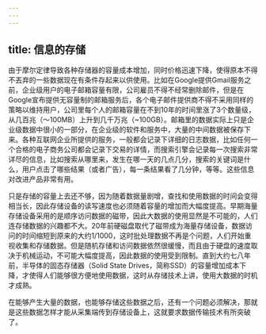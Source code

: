 ```yaml
---
---
---
```

title: 信息的存储
---




由于摩尔定律导致各种存储器的容量成本增加，同时价格迅速下降，使得原本不得不丟弃的一些数据现在有条件存起来以供使用。比如在Google提供Gmail服务之前，企业级用户的电子邮箱容量有限，公司雇员不得不经常删除邮件，但是在Google宣布提供无容量制的邮箱服务后，各个电子邮件提供商不得不采用同样的策略以维持用户，公司里每个人的邮箱容量在不到10年的时间里涨了3个数量级，从几百兆（〜100MB）上升到几千万兆（~100GB）。邮箱里的数据实际上只是企业级数据中很小的一部分，在企业级的软件和服务中，大量的中间数据被保存下来。各种互联网企业所提供的服务，一般都会记录下详细的日志数据，比如任何一个合格的电子商务公司都会记录下交易的详情，而搜索引擎会记录每一次搜索非常详尽的信息，比如搜索从哪里来，发生在哪一天的几点几分，搜索的关键词是什么，用户点击了哪些结果（或者广告），每一条结果看了几分钟，等等。这些信息对改进产品非常有用。

只是存储的容量上去还不够，因为随着数据量剧增，查找和使用数据的时间会变得相当长，因此存储设备的读写速度也必须随着容量的增加而大幅度提高。早期海量存储设备采用的是顺序访问数据的磁带，因此大数据的使用显然是不可能的，人们连存储数据的兴趣都不大。20年前硬磁盘取代了磁带成为海量存储设备，数据访问的时间缩短到原来的大约1/1000，这时批处理数据不再是个问题，人们开始重视收集和存储数据。但是随机存储和访问数据依然很缓慢，而且由于硬盘的速度取决于机械运动，不可能大幅度提高，因此数据的使用受到限制。直到大约七八年前，半导体的固态存储器（Solid State Drives，简称SSD）的容量增加成本下降，才使得人们能够很方便地使用数据，这时从存储技术上讲，使用大数据的时机才成熟。

在能够产生大量的数据，也能够存储这些数据之后，还有一个问题必须解决，那就是这些数据怎样才能从采集端传到存储设备上，这就要求数据传输技术有所突破了。